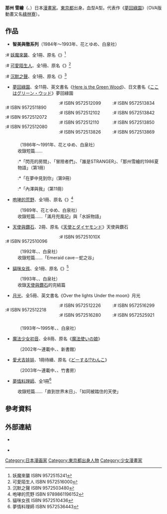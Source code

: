 {{Link style|time=2015-12-13T15:42:58+00:00}}
{{japanese|japanese=那州 雪絵|kana=なす ゆきえ|romaji=Nasu Yukie}}{{漫畫}}
'''那州 雪繪'''（'''{{lang|ja|那州 雪絵}}'''、{{bd|1965年|1月4日|catIdx=Nasu Yukie}}）日本[[漫畫家|漫畫家]]。[[東京都|東京都]]出身。血型A型。代表作《[[夢回綠園|夢回綠園]]》（OVA版動畫又名[[綠林寮|綠林寮]]）。

== 作品 ==
*'''智美與徹系列'''（1984年～1993年、花とゆめ、白泉社）
:# [[妖魔來襲|妖魔來襲]]、全1冊、原名《{{lang|ja|妖魔襲来！復讐鬼}}》<ref>妖魔來襲 ISBN 9572515241</ref>
:# [[可愛陌生人|可愛陌生人]]、全1冊、原名《{{lang|ja|フラワー＝デストロイヤー}}》<ref>可愛陌生人 ISBN 9572516000</ref>
:# [[沉默之聲|沉默之聲]]、全1冊、原名《{{lang|ja|ダーク・エイジ}}》<ref>沉默之聲 ISBN 9572503480</ref>

* [[夢回綠園|夢回綠園]]、全11冊、英文書名《[[:en:Here_is_Greenwood|Here is the Green Wood]]》、日文書名《[[:ja:ここはグリーン・ウッド|ここはグリーン・ウッド]]》<ref>夢回綠園
<div class="references-small" style="-moz-column-count:3; column-count:3;">
:# ISBN 9572511890
:# ISBN 9572512072
:# ISBN 9572512080
:# ISBN 9572512099
:# ISBN 9572512102
:# ISBN 9572512110
:# ISBN 9572513826
:# ISBN 9572513834
:# ISBN 9572513842
:# ISBN 9572513850
:# ISBN 9572513869
</div></ref>
:（1986年～1991年、花とゆめ、白泉社）
: 收錄短篇……
::*「閃亮的房間」、「冒險者們」、「誰是STRANGER」、「那州雪繪的1986夏物語」（第1冊）
::*「在夢中見到你」（第9冊）
::*「內澤與我」（第11冊）

* [[咆哮的荒野|咆哮的荒野]]、全1冊、原名《{{lang|ja|嵐が原}}》<ref>咆哮的荒野 ISBN 9789861196152</ref>
: （1989年、花とゆめ、白泉社）
: 收錄短篇……「滿月兜風記」與「水妖物語」

* [[天使與鑽石|天使與鑽石]]、2冊、原名《[[:ja:天使とダイヤモンド|天使とダイヤモンド]]》<ref>天使與鑽石
<div class="references-small" style="-moz-column-count:3; column-count:3;">
:# ISBN 9572510096
:# ISBN 957251010X
</div></ref>
:（1992年、{{lang|ja|花とゆめ}}、白泉社）
: 收錄短篇……「Emeraid cave－蛇之谷」

* [[貓咪女孩|貓咪女孩]]、全1冊、原名《{{lang|ja|それからどしたの? 仔猫ちゃん}}》<ref>貓咪女孩 ISBN 9572510436</ref>
:（1993年、{{lang|ja|花とゆめ}}、白泉社）
: 收錄[[天使與鑽石|天使與鑽石]]的完結篇

*[[月光_(漫畫)|月光]]、全5冊、英文書名《Over the lights Under the moon》<ref>月光
<div class="references-small" style="-moz-column-count:3; column-count:3;">
:# ISBN 9572512218
:# ISBN 9572512226
:# ISBN 9572516280
:# ISBN 9572516299
:# ISBN 9572525921
</div></ref>
:（1993年～1995年、{{lang|ja|花とゆめ}}、白泉社）

* [[魔法少女初音|魔法少女初音]]、全8冊、原名《[[:ja:魔法使いの娘|魔法使いの娘]]》
:（2002年〜連載中、{{lang|ja|月刊ウィングス}}、新書館）

* [[愛犬吉娃娃|愛犬吉娃娃]]、1冊待續、原名《[[:ja:どーする!?わんこ|どーする!?わんこ]]》
:（2003年〜連載中、{{lang|ja|まんがライフ}}、竹書房）

* [[夢情料理師|夢情料理師]]、全1冊<ref>夢情料理師 ISBN 9572536443</ref>
: 收錄短篇……「直到世界末日」、「如同被踏住的天使」

==參考資料==
{{reflist}}

==外部連結==
* {{ja}}[https://web.archive.org/web/20081115055932/http://www.hakusensha.co.jp/greenwood/index.html {{lang|ja|ここはグリーン・ウッド＆那州雪絵特設ページ}}]
* {{ja}}{{twitter|yukihe5121}}

{{DEFAULTSORT:Nasu Yukie}}
[[Category:日本漫画家|Category:日本漫画家]]
[[Category:東京都出身人物|Category:東京都出身人物]]
[[Category:少女漫畫家|Category:少女漫畫家]]